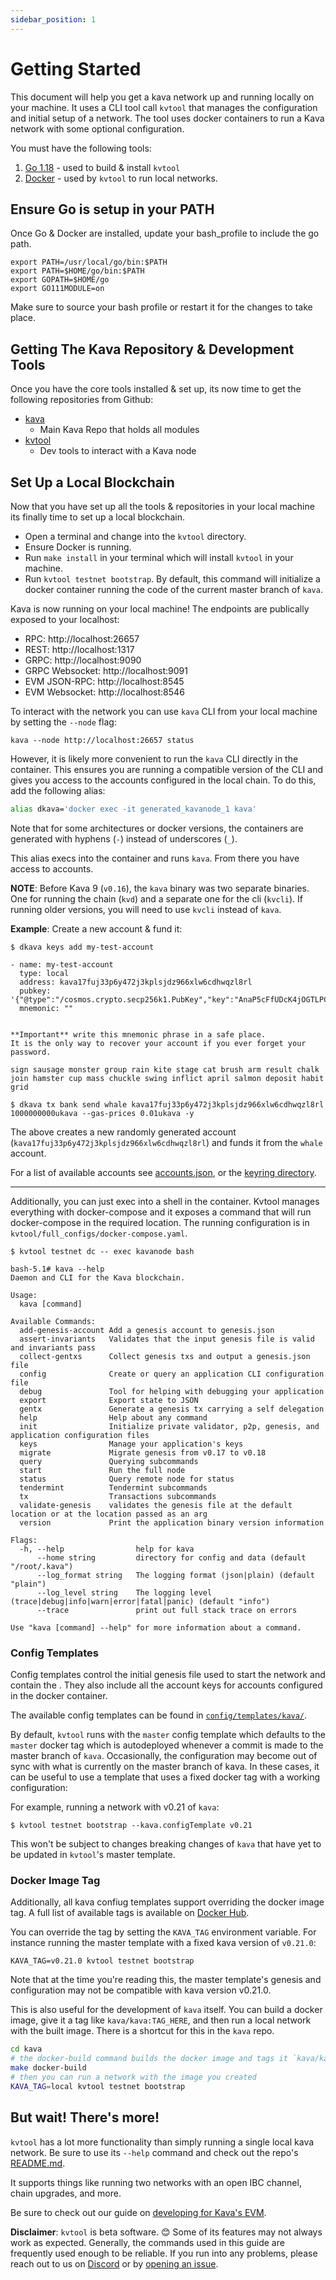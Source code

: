 ```yaml
---
sidebar_position: 1
---
```


# Getting Started

This document will help you get a kava network up and running locally on your machine. It uses a CLI tool call `kvtool` that manages the configuration and initial setup of a network. The tool uses docker containers to run a Kava network with some optional configuration.

You must have the following tools:

1. [Go 1.18](https://golang.org/doc/install) - used to build & install `kvtool`
2. [Docker](https://docs.docker.com/get-docker/) - used by `kvtool` to run local networks.

## Ensure Go is setup in your PATH

Once Go & Docker are installed, update your bash_profile to include the go path.

```
export PATH=/usr/local/go/bin:$PATH
export PATH=$HOME/go/bin:$PATH
export GOPATH=$HOME/go
export GO111MODULE=on
```

Make sure to source your bash profile or restart it for the changes to take place.

## Getting The Kava Repository & Development Tools

Once you have the core tools installed & set up, its now time to get the following repositories from Github:

- [kava](https://github.com/Kava-Labs/kava)
  - Main Kava Repo that holds all modules
- [kvtool](https://github.com/Kava-Labs/kvtool)
  - Dev tools to interact with a Kava node

## Set Up a Local Blockchain

Now that you have set up all the tools & repositories in your local machine its finally time to set up a local blockchain.

- Open a terminal and change into the `kvtool` directory.
- Ensure Docker is running.
- Run `make install` in your terminal which will install `kvtool` in your machine.
- Run `kvtool testnet bootstrap`. By default, this command will initialize a docker container running the code of the current master branch of `kava`.

Kava is now running on your local machine! The endpoints are publically exposed to your localhost:

- RPC: http://localhost:26657
- REST: http://localhost:1317
- GRPC: http://localhost:9090
- GRPC Websocket: http://localhost:9091
- EVM JSON-RPC: http://localhost:8545
- EVM Websocket: http://localhost:8546

To interact with the network you can use `kava` CLI from your local machine by setting the `--node` flag:

```
kava --node http://localhost:26657 status
```

However, it is likely more convenient to run the `kava` CLI directly in the container. This ensures you are running a compatible version of the CLI and gives you access to the accounts configured in the local chain. To do this, add the following alias:

```bash
alias dkava='docker exec -it generated_kavanode_1 kava'
```

Note that for some architectures or docker versions, the containers are generated with hyphens (`-`) instead of underscores (`_`).

This alias execs into the container and runs `kava`. From there you have access to accounts.

**NOTE**: Before Kava 9 (`v0.16`), the `kava` binary was two separate binaries. One for running the chain (`kvd`) and a separate one for the cli (`kvcli`). If running older versions, you will need to use `kvcli` instead of `kava`.

**Example**:
Create a new account & fund it:

```
$ dkava keys add my-test-account

- name: my-test-account
  type: local
  address: kava17fuj33p6y472j3kplsjdz966xlw6cdhwqzl8rl
  pubkey: '{"@type":"/cosmos.crypto.secp256k1.PubKey","key":"AnaP5cFfUDcK4jOGTLPCUPGqtijViYmCAd7XRg7XTQib"}'
  mnemonic: ""


**Important** write this mnemonic phrase in a safe place.
It is the only way to recover your account if you ever forget your password.

sign sausage monster group rain kite stage cat brush arm result chalk join hamster cup mass chuckle swing inflict april salmon deposit habit grid

$ dkava tx bank send whale kava17fuj33p6y472j3kplsjdz966xlw6cdhwqzl8rl 1000000000ukava --gas-prices 0.01ukava -y
```

The above creates a new randomly generated account (`kava17fuj33p6y472j3kplsjdz966xlw6cdhwqzl8rl`) and funds it from the `whale` account.

For a list of available accounts see [accounts.json](https://github.com/Kava-Labs/kvtool/blob/master/config/common/addresses.json), or the [keyring directory](https://github.com/Kava-Labs/kvtool/tree/master/config/templates/kava/master/initstate/.kava/keyring-test).

---

Additionally, you can just exec into a shell in the container. Kvtool manages everything with docker-compose and it exposes a command that will run docker-compose in the required location. The running configuration is in `kvtool/full_configs/docker-compose.yaml`.

```
$ kvtool testnet dc -- exec kavanode bash

bash-5.1# kava --help
Daemon and CLI for the Kava blockchain.

Usage:
  kava [command]

Available Commands:
  add-genesis-account Add a genesis account to genesis.json
  assert-invariants   Validates that the input genesis file is valid and invariants pass
  collect-gentxs      Collect genesis txs and output a genesis.json file
  config              Create or query an application CLI configuration file
  debug               Tool for helping with debugging your application
  export              Export state to JSON
  gentx               Generate a genesis tx carrying a self delegation
  help                Help about any command
  init                Initialize private validator, p2p, genesis, and application configuration files
  keys                Manage your application's keys
  migrate             Migrate genesis from v0.17 to v0.18
  query               Querying subcommands
  start               Run the full node
  status              Query remote node for status
  tendermint          Tendermint subcommands
  tx                  Transactions subcommands
  validate-genesis    validates the genesis file at the default location or at the location passed as an arg
  version             Print the application binary version information

Flags:
  -h, --help                help for kava
      --home string         directory for config and data (default "/root/.kava")
      --log_format string   The logging format (json|plain) (default "plain")
      --log_level string    The logging level (trace|debug|info|warn|error|fatal|panic) (default "info")
      --trace               print out full stack trace on errors

Use "kava [command] --help" for more information about a command.
```

### Config Templates

Config templates control the initial genesis file used to start the network and contain the . They also include all the account keys for accounts configured in the docker container.

The available config templates can be found in [`config/templates/kava/`](https://github.com/Kava-Labs/kvtool/tree/master/config/templates/kava).

By default, `kvtool` runs with the `master` config template which defaults to the `master` docker tag which is autodeployed whenever a commit is made to the master branch of `kava`. Occasionally, the configuration may become out of sync with what is currently on the master branch of kava. In these cases, it can be useful to use a template that uses a fixed docker tag with a working configuration:

For example, running a network with v0.21 of `kava`:

```
$ kvtool testnet bootstrap --kava.configTemplate v0.21
```

This won't be subject to changes breaking changes of `kava` that have yet to be updated in `kvtool`'s master template.

### Docker Image Tag

Additionally, all kava confiug templates support overriding the docker image tag. A full list of available tags is available on [Docker Hub](https://hub.docker.com/r/kava/kava/tags).

You can override the tag by setting the `KAVA_TAG` environment variable. For instance running the master template with a fixed kava version of `v0.21.0`:

```
KAVA_TAG=v0.21.0 kvtool testnet bootstrap
```

Note that at the time you're reading this, the master template's genesis and configuration may not be compatible with kava version v0.21.0.

This is also useful for the development of `kava` itself. You can build a docker image, give it a tag like `kava/kava:TAG_HERE`, and then run a local network with the built image. There is a shortcut for this in the `kava` repo.

```bash
cd kava
# the docker-build command builds the docker image and tags it `kava/kava:local`
make docker-build
# then you can run a network with the image you created
KAVA_TAG=local kvtool testnet bootstrap
```

## But wait! There's more!

`kvtool` has a lot more functionality than simply running a single local kava network. Be sure to use its `--help` command and check out the repo's [README.md](https://github.com/Kava-Labs/kvtool/blob/master/README.md).

It supports things like running two networks with an open IBC channel, chain upgrades, and more.

Be sure to check out our guide on [developing for Kava's EVM](../ethereum/development).

**Disclaimer**: `kvtool` is beta software. 😊 Some of its features may not always work as expected. Generally, the commands used in this guide are frequently used enough to be reliable. If you run into any problems, please reach out to us on [Discord](https://discord.com/invite/kQzh3Uv) or by [opening an issue](https://github.com/Kava-Labs/kvtool/issues/new).
